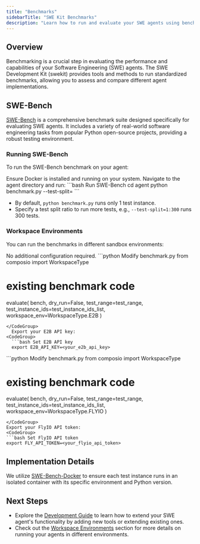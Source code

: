 ```yaml
---
title: "Benchmarks"
sidebarTitle: "SWE Kit Benchmarks"
description: "Learn how to run and evaluate your SWE agents using benchmarks"
---
```


## Overview

Benchmarking is a crucial step in evaluating the performance and capabilities of your Software Engineering (SWE) agents. The SWE Development Kit (swekit) provides tools and methods to run standardized benchmarks, allowing you to assess and compare different agent implementations.

## SWE-Bench

[SWE-Bench](https://www.swebench.com/) is a comprehensive benchmark suite designed specifically for evaluating SWE agents. It includes a variety of real-world software engineering tasks from popular Python open-source projects, providing a robust testing environment.

### Running SWE-Bench

To run the SWE-Bench benchmark on your agent:

<Steps>
<Step title="Prerequisites">
  Ensure Docker is installed and running on your system.
</Step>

<Step title="Run the Benchmark">
  Navigate to the agent directory and run:
  <CodeGroup>
  ```bash Run SWE-Bench
  cd agent
  python benchmark.py --test-split=<test_split>
  ```
  </CodeGroup>
  
  - By default, `python benchmark.py` runs only 1 test instance.
  - Specify a test split ratio to run more tests, e.g., `--test-split=1:300` runs 300 tests.
</Step>
</Steps>

### Workspace Environments

You can run the benchmarks in different sandbox environments:

<Tabs>
  <Tab title="Docker (Default)">
  No additional configuration required.
</Tab>
<Tab title="E2B">
<CodeGroup>
```python Modify benchmark.py
from composio import WorkspaceType

# existing benchmark code

evaluate(
    bench,
    dry_run=False,
    test_range=test_range,
    test_instance_ids=test_instance_ids_list,
    workspace_env=WorkspaceType.E2B
)
```
</CodeGroup>
  Export your E2B API key:
<CodeGroup>
  ```bash Set E2B API key
  export E2B_API_KEY=<your_e2b_api_key>
  ```
</CodeGroup>
</Tab>
<Tab title="FlyIO">
<CodeGroup>
```python Modify benchmark.py
from composio import WorkspaceType

# existing benchmark code

evaluate(
    bench,
    dry_run=False,
    test_range=test_range,
    test_instance_ids=test_instance_ids_list,
    workspace_env=WorkspaceType.FLYIO
)
```
</CodeGroup>
Export your FlyIO API token:
<CodeGroup>
```bash Set FlyIO API token
export FLY_API_TOKEN=<your_flyio_api_token>
```
</CodeGroup>
</Tab>
</Tabs>

## Implementation Details

We utilize [SWE-Bench-Docker](https://github.com/aorwall/SWE-bench-docker) to ensure each test instance runs in an isolated container with its specific environment and Python version.

## Next Steps

- Explore the [Development Guide](https://github.com/ComposioHQ/composio/blob/master/python/docs/development.md) to learn how to extend your SWE agent's functionality by adding new tools or extending existing ones.
- Check out the [Workspace Environments](/introduction/foundations/components/workspace) section for more details on running your agents in different environments.